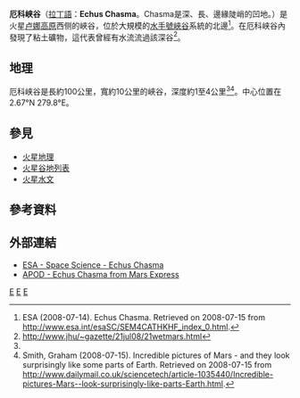 {{MarsGeo
|name=厄科峡谷
|image=[[Image:_Perspective_view_of_southern_Echus_Chasma.jpg|250px]]
|caption=根据[[火星快车号|火星快车号]]数据生成的厄科峡谷立体图。
|latitude=1.0
|N_or_S=N
|longitude=278.0
|E_or_W=E
|length=100 km
|width=10 km
|depth=4 km
}}
'''厄科峡谷'''（[[拉丁語|拉丁語]]：'''Echus Chasma'''。Chasma是深、長、邊緣陡峭的凹地。）是火星[[卢娜沼区|卢娜高原]]西侧的峽谷，位於大規模的[[水手號峽谷|水手號峽谷]]系統的北邊<ref name="ESA">ESA (2008-07-14). Echus Chasma. Retrieved on 2008-07-15 from http://www.esa.int/esaSC/SEM4CATHKHF_index_0.html.</ref>。在厄科峡谷內發現了粘土礦物，這代表曾經有水流流過該深谷<ref>http://www.jhu/~gazette/21jul08/21wetmars.html{{dead link|date=2018年1月 |bot=InternetArchiveBot |fix-attempted=yes }}</ref>。

==地理==
厄科峡谷是長約100公里，寬約10公里的峽谷，深度約1至4公里<ref name="ESA" /><ref name="DailyMail">Smith, Graham (2008-07-15). Incredible pictures of Mars - and they look surprisingly like some parts of Earth. Retrieved on 2008-07-15 from http://www.dailymail.co.uk/sciencetech/article-1035440/Incredible-pictures-Mars--look-surprisingly-like-parts-Earth.html.</ref>。中心位置在2.67°N 279.8°E﻿。

==參見==
*[[火星地理|火星地理]]
*[[火星谷地列表|火星谷地列表]]
*[[火星水文|火星水文]]

==參考資料==
{{reflist}}

==外部連結==
*[http://www.esa.int/esaSC/SEM4CATHKHF_index_0.html ESA - Space Science - Echus Chasma]
*[http://apod.nasa.gov/apod/ap080723.html APOD - Echus Chasma from Mars Express]
{{commonscat|Echus Chasma}}
{{火星}}

[[Category:火星峽谷|E]]
[[Category:行星地質學|E]]
[[Category:行星科學|E]]